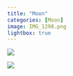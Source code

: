 ```yaml
---
title: "Moon"
categories: [Moon]
image: IMG_1298.png
lightbox: true
---
```


::: {layout="[1,1]"}
![](images/IMG_1297.png){group="Moon"}

![](images/IMG_1298.png){group="Moon"}
:::

```{=html}
<style>
p {text-indent: 0px}
</style>
```
